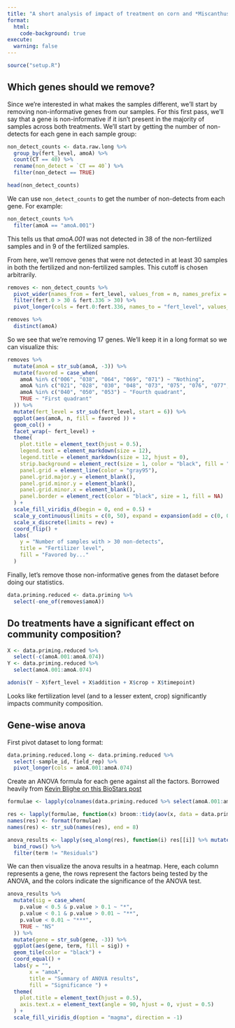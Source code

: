 ```yaml
---
title: "A short analysis of impact of treatment on corn and *Miscanthus Gigantus*"
format: 
  html:
    code-background: true
execute:
  warning: false
---
```


```r
source("setup.R")
```

## Which genes should we remove?

Since we're interested in what makes the samples different, we'll start by removing non-informative genes from our samples. For this first pass, we'll say that a gene is non-informative if it isn't present in the majority of samples across both treatments. We'll start by getting the number of non-detects for each gene in each sample group:

```r
non_detect_counts <- data.raw.long %>%
  group_by(fert_level, amoA) %>% 
  count(CT == 40) %>% 
  rename(non_detect = `CT == 40`) %>%
  filter(non_detect == TRUE)

head(non_detect_counts)
```

We can use `non_detect_counts` to get the number of non-detects from each gene. For example:

```r
non_detect_counts %>% 
  filter(amoA == "amoA.001")
```

This tells us that *amoA.001* was not detected in 38 of the non-fertilized samples and in 9 of the fertilized samples.

From here, we'll remove genes that were not detected in at least 30 samples in both the fertilized and non-fertilized samples. This cutoff is chosen arbitrarily.


```r
removes <- non_detect_counts %>% 
  pivot_wider(names_from = fert_level, values_from = n, names_prefix = "fert.") %>%
  filter(fert.0 > 30 & fert.336 > 30) %>%
  pivot_longer(cols = fert.0:fert.336, names_to = "fert_level", values_to = "n")

removes %>% 
  distinct(amoA)
```

So we see that we're removing 17 genes. We'll keep it in a long format so we can visualize this:

```r
removes %>% 
  mutate(amoA = str_sub(amoA, -3)) %>% 
  mutate(favored = case_when(
    amoA %in% c("006", "038", "064", "069", "071") ~ "Nothing",
    amoA %in% c("021", "028", "030", "048", "073", "075", "076", "077", "078") ~ "Non-fertilized",
    amoA %in% c("040", "050", "053") ~ "Fourth quadrant",
    TRUE ~ "First quadrant"
  )) %>% 
  mutate(fert_level = str_sub(fert_level, start = 6)) %>% 
  ggplot(aes(amoA, n, fill = favored )) +
  geom_col() +
  facet_wrap(~ fert_level) + 
  theme(
    plot.title = element_text(hjust = 0.5),
    legend.text = element_markdown(size = 12),
    legend.title = element_markdown(size = 12, hjust = 0),
    strip.background = element_rect(size = 1, color = "black", fill = "NA"),
    panel.grid = element_line(color = "gray95"),
    panel.grid.major.y = element_blank(),
    panel.grid.minor.y = element_blank(),
    panel.grid.minor.x = element_blank(),
    panel.border = element_rect(color = "black", size = 1, fill = NA)
  ) +
  scale_fill_viridis_d(begin = 0, end = 0.5) +
  scale_y_continuous(limits = c(0, 50), expand = expansion(add = c(0, 0))) +
  scale_x_discrete(limits = rev) + 
  coord_flip() + 
  labs(
    y = "Number of samples with > 30 non-detects",
    title = "Fertilizer level",
    fill = "Favored by..."
  )
```


Finally, let's remove those non-informative genes from the dataset before doing our statistics.

```r
data.priming.reduced <- data.priming %>% 
  select(-one_of(removes$amoA))
```


## Do treatments have a significant effect on community composition?

```r
X <- data.priming.reduced %>% 
  select(-c(amoA.001:amoA.074))
Y <- data.priming.reduced %>% 
  select(amoA.001:amoA.074)

adonis(Y ~ X$fert_level + X$addition + X$crop + X$timepoint) 
```

Looks like fertilization level (and to a lesser extent, crop) significantly impacts community composition.

## Gene-wise anova

First pivot dataset to long format:

```r
data.priming.reduced.long <- data.priming.reduced %>% 
  select(-sample_id, field_rep) %>% 
  pivot_longer(cols = amoA.001:amoA.074) 
```

Create an ANOVA formula for each gene against all the factors. Borrowed heavily from [Kevin Blighe on this BioStars post](https://www.biostars.org/p/295214/#295266)

```r
formulae <- lapply(colnames(data.priming.reduced %>% select(amoA.001:amoA.074)), function(x) as.formula(paste0(x, " ~ fert_level * crop * timepoint * addition")))

res <- lapply(formulae, function(x) broom::tidy(aov(x, data = data.priming.reduced)))
names(res) <- format(formulae)
names(res) <- str_sub(names(res), end = 8)

anova_results <- lapply(seq_along(res), function(i) res[[i]] %>% mutate(gene = names(res)[[i]])) %>% 
  bind_rows() %>% 
  filter(term != "Residuals")
```

We can then visualize the anova results in a heatmap. Here, each column represents a gene, the rows represent the factors being tested by the ANOVA, and the colors indicate the significance of the ANOVA test. 

```r
anova_results %>% 
  mutate(sig = case_when(
    p.value < 0.5 & p.value > 0.1 ~ "*",
    p.value < 0.1 & p.value > 0.01 ~ "**",
    p.value < 0.01 ~ "***",
    TRUE ~ "NS"
  )) %>% 
  mutate(gene = str_sub(gene, -3)) %>% 
  ggplot(aes(gene, term, fill = sig)) + 
  geom_tile(color = "black") + 
  coord_equal() + 
  labs(y = "",
       x = "amoA",
       title = "Summary of ANOVA results",
       fill = "Significance ") + 
  theme(
    plot.title = element_text(hjust = 0.5),
    axis.text.x = element_text(angle = 90, hjust = 0, vjust = 0.5)
  ) + 
  scale_fill_viridis_d(option = "magma", direction = -1)
```

